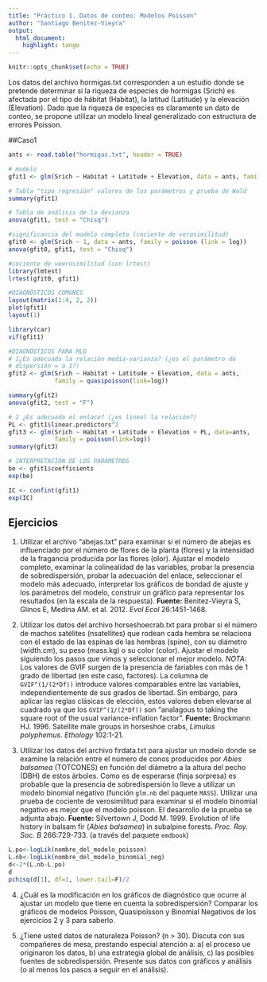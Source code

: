 ```yaml
---
title: "Práctico 1. Datos de conteo: Modelos Poisson"
author: "Santiago Benitez-Vieyra"
output:
  html_document:
    highlight: tango
---
```


```r
knitr::opts_chunk$set(echo = TRUE)
```

Los datos del archivo hormigas.txt corresponden a un estudio donde se pretende determinar si la riqueza de especies de hormigas  (Srich) es afectada por el tipo de hábitat (Habitat), la latitud (Latitude) y la elevación (Elevation). Dado que la riqueza de especies es claramente un dato de conteo, se propone utilizar un modelo lineal generalizado con estructura de errores Poisson.   

##Caso1
```r
ants <- read.table("hormigas.txt", header = TRUE)

# modelo
gfit1 <- glm(Srich ~ Habitat + Latitude + Elevation, data = ants, family = poisson)

# Tabla "tipo regresión" valores de los parámetros y prueba de Wald
summary(gfit1)

# Tabla de análisis de la devianza
anova(gfit1, test = "Chisq")

#significancia del modelo completo (cociente de verosimilitud)
gfit0 <- glm(Srich ~ 1, data = ants, family = poisson (link = log))
anova(gfit0, gfit1, test = "Chisq")

#cociente de veerosimilitud (con lrtest)
library(lmtest)
lrtest(gfit0, gfit1)

#DIAGNÓSTICOS COMUNES
layout(matrix(1:4, 2, 2))
plot(gfit1)
layout(1)

library(car)
vif(gfit1)

#DIAGNÓSTICOS PARA MLG
# 1¿Es adecuada la relación media-varianza? (¿es el parámetro de   
# dispersión = a 1?)
gfit2 <- glm(Srich ~ Habitat + Latitude + Elevation, data = ants, 
             family = quasipoisson(link=log))

summary(gfit2)
anova(gfit2, test = "F")

# 2 ¿Es adecuado el enlace? (¿es lineal la relación?)
PL <- gfit1$linear.predictors^2
gfit3 <- glm(Srich ~ Habitat + Latitude + Elevation + PL, data=ants,
             family = poisson(link=log))
summary(gfit3)

# INTERPRETACIÓN DE LOS PARÁMETROS
be <- gfit1$coefficients
exp(be)

IC <- confint(gfit1)
exp(IC)
```

## Ejercicios

1. Utilizar el archivo "abejas.txt" para examinar si el número de abejas es influenciado por el número de flores de la planta (flores) y la intensidad de la fragancia producida por las flores (olor). Ajustar el modelo completo, examinar la colinealidad de las variables, probar la presencia de sobredispersión, probar la adecuación del enlace, seleccionar el modelo más adecuado, interpretar los gráficos de bondad de ajuste y los parámetros del modelo, construir un gráfico para representar los resultados (en la escala de la respuesta). **Fuente:** Benitez-Vieyra S, Glinos E, Medina AM. et al. 2012. *Evol Ecol* 26:1451-1468.    

2. Utilizar los datos del archivo horseshoecrab.txt para probar si el número de machos satélites (nsatellites) que rodean cada hembra se relaciona con el estado de las espinas de las hembras (spine), con su diámetro (width.cm), su peso (mass.kg) o su color (color). Ajustar el modelo siguiendo los pasos que vimos y seleccionar el mejor modelo. *NOTA:* Los valores de GVIF surgen de la presencia de fariables con más de 1 grado de libertad (en este caso, factores). La columna de `GVIF^(1/(2*Df))` introduce valores comparables entre las variables, independientemente de sus grados de libertad. Sin embargo, para aplicar las reglas clásicas de elección, estos valores deben elevarse al cuadrado ya que los `GVIF^(1/(2*Df))` son  "analagous to taking the square root of the usual variance-inflation factor". **Fuente:**  Brockmann HJ. 1996. Satellite male groups in horseshoe crabs, *Limulus polyphemus*. *Ethology* 102:1-21.

3. Utilizar los datos del archivo firdata.txt para ajustar un modelo donde se examine la relación entre el número de conos producidos por *Abies balsamea* (TOTCONES) en función del diámetro a la altura del pecho (DBH) de estos árboles. Como es de esperarse (finja sorpresa) es probable que la presencia de sobredispersión lo lleve a utilizar un modelo binomial negativo (función `glm.nb` del paquete `MASS`). Utilizar una prueba de cociente de verosimilitud para examinar si el modelo binomial negativo es mejor que el modelo poisson. El desarrollo de la prueba se adjunta abajo. **Fuente:** Silvertown J, Dodd M. 1999. Evolution of life history in balsam fir (*Abies balsamea*) in subalpine forests. *Proc. Roy. Soc. B* 266:729-733. (a través del paquete `emdbook`)    
        
```r
L.po<-logLik(nombre_del_modelo_poisson)
L.nb<-logLik(nombre_del_modelo_binomial_neg)
d<-2*(L.nb-L.po)
d
pchisq(d[1], df=1, lower.tail=F)/2
```

4. ¿Cuál es la modificación en los gráficos de diagnóstico que ocurre al ajustar un modelo que tiene en cuenta la sobredispersión? Comparar los gráficos de modelos Poisson, Quasipoisson y Binomial Negativos de los ejercicios 2 y 3 para saberlo.

5. ¿Tiene usted datos de naturaleza Poisson? (n > 30). Discuta con sus compañeres de mesa, prestando especial atención a: a) el proceso ue originaron los datos, b) una estrategia global de análisis, c) las posibles fuentes de sobredispersión. Presente sus datos con gráficos y análisis (o al menos los pasos a seguir en el análisis).
   
   